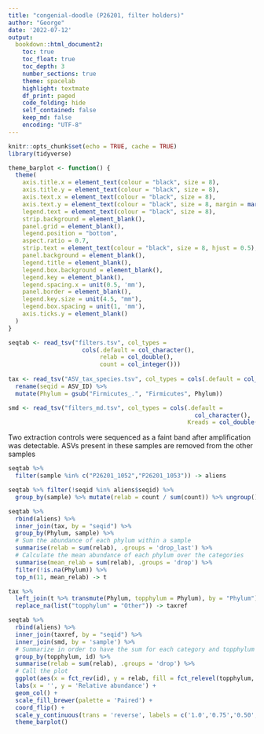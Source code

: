 ```yaml
---
title: "congenial-doodle (P26201, filter holders)"
author: "George"
date: '2022-07-12'
output:
  bookdown::html_document2:
    toc: true
    toc_float: true
    toc_depth: 3
    number_sections: true
    theme: spacelab
    highlight: textmate
    df_print: paged
    code_folding: hide
    self_contained: false
    keep_md: false
    encoding: "UTF-8"
---
```


```r
knitr::opts_chunk$set(echo = TRUE, cache = TRUE)
library(tidyverse)
```


```r
theme_barplot <- function() {
  theme(
    axis.title.x = element_text(colour = "black", size = 8),
    axis.title.y = element_text(colour = "black", size = 8),
    axis.text.x = element_text(colour = "black", size = 8),
    axis.text.y = element_text(colour = "black", size = 8, margin = margin(0,-5,0,0, unit = 'mm')),
    legend.text = element_text(colour = "black", size = 8),
    strip.background = element_blank(),
    panel.grid = element_blank(),
    legend.position = "bottom",
    aspect.ratio = 0.7,
    strip.text = element_text(colour = "black", size = 8, hjust = 0.5),
    panel.background = element_blank(),
    legend.title = element_blank(),
    legend.box.background = element_blank(),
    legend.key = element_blank(),
    legend.spacing.x = unit(0.5, 'mm'),
    panel.border = element_blank(),
    legend.key.size = unit(4.5, "mm"),
    legend.box.spacing = unit(1, 'mm'),
    axis.ticks.y = element_blank()
  )
}
```


```r
seqtab <- read_tsv("filters.tsv", col_types = 
                     cols(.default = col_character(), 
                          relab = col_double(),
                          count = col_integer())) 
  
tax <- read_tsv("ASV_tax_species.tsv", col_types = cols(.default = col_character())) %>%
  rename(seqid = ASV_ID) %>%
  mutate(Phylum = gsub("Firmicutes_.", "Firmicutes", Phylum))

smd <- read_tsv("filters_md.tsv", col_types = cols(.default = 
                                                     col_character(),
                                                   Kreads = col_double()))
```


Two extraction controls were sequenced as a faint band after amplification was detectable. ASVs present in these samples are removed from the other samples


```r
seqtab %>%
  filter(sample %in% c("P26201_1052","P26201_1053")) -> aliens

seqtab %>% filter(!seqid %in% aliens$seqid) %>%
  group_by(sample) %>% mutate(relab = count / sum(count)) %>% ungroup() -> seqtab
```


```r
seqtab %>%
  rbind(aliens) %>%
  inner_join(tax, by = "seqid") %>%
  group_by(Phylum, sample) %>%
  # Sum the abundance of each phylum within a sample
  summarise(relab = sum(relab), .groups = 'drop_last') %>%
  # Calculate the mean abundance of each phylum over the categories
  summarise(mean_relab = sum(relab), .groups = 'drop') %>%
  filter(!is.na(Phylum)) %>%
  top_n(11, mean_relab) -> t

tax %>%
  left_join(t %>% transmute(Phylum, topphylum = Phylum), by = "Phylum") %>%
  replace_na(list("topphylum" = "Other")) -> taxref

seqtab %>%
  rbind(aliens) %>%
  inner_join(taxref, by = "seqid") %>% 
  inner_join(smd, by = 'sample') %>%
  # Summarize in order to have the sum for each category and topphylum
  group_by(topphylum, id) %>% 
  summarise(relab = sum(relab), .groups = 'drop') %>%
  # Call the plot
  ggplot(aes(x = fct_rev(id), y = relab, fill = fct_relevel(topphylum, c("Other")))) +
  labs(x = '', y = 'Relative abundance') +
  geom_col() +
  scale_fill_brewer(palette = 'Paired') +
  coord_flip() + 
  scale_y_continuous(trans = 'reverse', labels = c('1.0','0.75','0.50','0.25','0')) +
  theme_barplot()
```